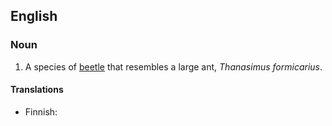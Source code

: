 {{wikipedia|Thanasimus formicarius}}
==English==

===Noun===
{{en-noun|sg=[[ant]] [[beetle]]}}

# A species of [[beetle]] that resembles a large ant, ''Thanasimus formicarius''.

====Translations====
{{trans-top}}
*Finnish: {{t-|fi|muurahaiskuoriainen}}
{{trans-bottom}}
